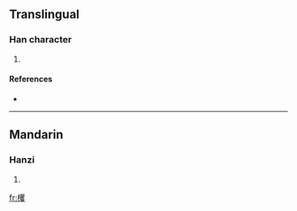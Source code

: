 ==Translingual==

===Han character===
{{Han char|rn=75|rad=木|as=20|sn=24|four=|canj=木月山水 (DBUE)}}

# {{defn|Han|sort=木20}}

====References====
* {{Han ref|kx=0564.060|dkj=15955|dj=0953.090|hdz=21325.140|uh=6B14|ud=27412}}

----

==Mandarin==

===Hanzi===
{{cmn-hanzi|pin=[[jué]] ([[jue2]])|wg=chüeh<sup>2</sup>}}

# {{defn|Mandarin}}

[[fr:欔]]